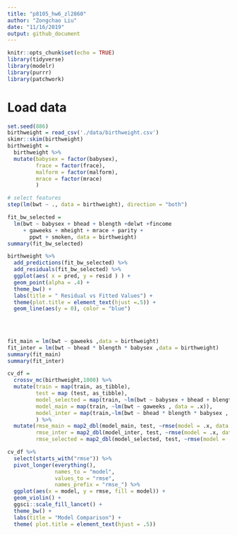 ```yaml
---
title: "p8105_hw6_zl2860"
author: "Zongchao Liu"
date: "11/16/2019"
output: github_document
---
```


```r
knitr::opts_chunk$set(echo = TRUE)
library(tidyverse)
library(modelr)
library(purrr)
library(patchwork)
```

# Load data
```r
set.seed(886)
birthweight = read_csv('./data/birthweight.csv')
skimr::skim(birthweight)
birthweight =
  birthweight %>%
  mutate(babysex = factor(babysex),
         frace = factor(frace),
         malform = factor(malform),
         mrace = factor(mrace)
         )
```

```r
# select features
step(lm(bwt ~ ., data = birthweight), direction = "both")

fit_bw_selected =
  lm(bwt ~ babysex + bhead + blength +delwt +fincome
     + gaweeks + mheight + mrace + parity +
       ppwt + smoken, data = birthweight)
summary(fit_bw_selected)

birthweight %>%
  add_predictions(fit_bw_selected) %>%
  add_residuals(fit_bw_selected) %>%
  ggplot(aes( x = pred, y = resid ) ) +
  geom_point(alpha = .4) +
  theme_bw() +
  labs(title = " Residual vs Fitted Values") +
  theme(plot.title = element_text(hjust =.5)) +
  geom_line(aes(y = 0), color = "blue")
  
  
  
```

```r
fit_main = lm(bwt ~ gaweeks ,data = birthweight)
fit_inter = lm(bwt ~ bhead * blength * babysex ,data = birthweight)
summary(fit_main)
summary(fit_inter)
```

```r
cv_df = 
  crossv_mc(birthweight,1000) %>%
  mutate(train = map(train, as_tibble),
         test = map (test, as_tibble),
         model_selected = map(train, ~lm(bwt ~ babysex + bhead + blength +delwt +fincome + gaweeks + mheight + mrace + parity + ppwt + smoken, data = .x)),
         model_main = map(train, ~lm(bwt ~ gaweeks , data = .x)),
         model_inter = map(train,~lm(bwt ~ bhead * blength * babysex , data = .x)),
         ) %>%
  mutate(rmse_main = map2_dbl(model_main, test, ~rmse(model = .x, data = .y)),
         rmse_inter = map2_dbl(model_inter, test, ~rmse(model = .x, data = .y)),
         rmse_selected = map2_dbl(model_selected, test, ~rmse(model = .x, data =.y)))

cv_df %>%
  select(starts_with("rmse")) %>%
  pivot_longer(everything(),
               names_to = "model",
               values_to = "rmse",
               names_prefix = "rmse_") %>%
  ggplot(aes(x = model, y = rmse, fill = model)) +
  geom_violin() +
  ggsci::scale_fill_lancet() +
  theme_bw() +
  labs(title = "Model Comparison") +
  theme( plot.title = element_text(hjust = .5))



```

